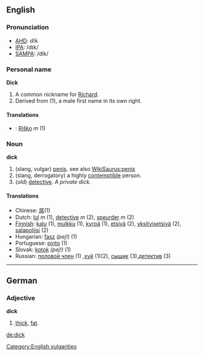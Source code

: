 ==English==
===Pronunciation===
*[[w:AHD|AHD]]: dĭk
*[[w:IPA|IPA]]: /dɪk/
*[[w:SAMPA|SAMPA]]: /dIk/

===Personal name===
'''Dick'''

#A common nickname for [[Richard]].
#Derived from (1), a male first name in its own right.

====Translations====
*{{sk}}: [[Riško]] ''m'' (1)

===Noun===
'''dick'''

#(slang, vulgar) [[penis]]. see also [[WikiSaurus:penis]]
#(slang, derrogatory) a highly [[contemptible]] person.
#(''old'') [[detective]].  ''A private dick.''

====Translations====
*Chinese: [[屌]](1)
*Dutch: [[lul]] ''m'' (1), [[detective]] ''m'' (2), [[speurder]] ''m'' (2)
*[[Finnish]]: [[kalu]] (1), [[mulkku]] (1), [[kyrpä]] (1), [[etsivä]] (2), [[yksityisetsivä]] (2), [[salapoliisi]] (2)
*Hungarian: [[fasz]] ''(pej!)'' (1)
*Portuguese: [[pinto]] (1)
*Slovak: [[kotok]] ''(pej!)'' (1)
*Russian: [[половой член]] (1) ,[[хуй]] (1)(2), [[сыщик]] (3),[[детектив]] (3)
----

==German==
===Adjective===
'''dick'''

#[[thick]], [[fat]].

[[Category:English vulgarities]]

[[de:dick]]